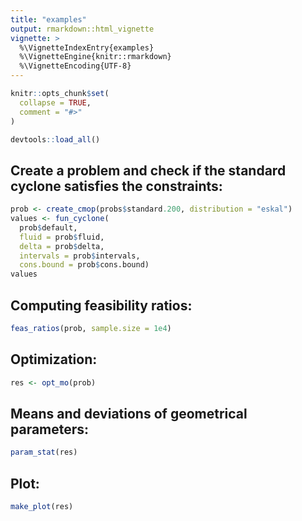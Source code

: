 ```yaml
---
title: "examples"
output: rmarkdown::html_vignette
vignette: >
  %\VignetteIndexEntry{examples}
  %\VignetteEngine{knitr::rmarkdown}
  %\VignetteEncoding{UTF-8}
---
```


```r
knitr::opts_chunk$set(
  collapse = TRUE,
  comment = "#>"
)
```

```r
devtools::load_all()
```

## Create a problem and check if the standard cyclone satisfies the constraints:

```r
prob <- create_cmop(probs$standard.200, distribution = "eskal")
values <- fun_cyclone(
  prob$default, 
  fluid = prob$fluid, 
  delta = prob$delta, 
  intervals = prob$intervals, 
  cons.bound = prob$cons.bound)
values
```

## Computing feasibility ratios:

```r
feas_ratios(prob, sample.size = 1e4)
```

## Optimization:

```r
res <- opt_mo(prob)
```

## Means and deviations of geometrical parameters:

```r
param_stat(res)
```

## Plot:

```r
make_plot(res)
```

